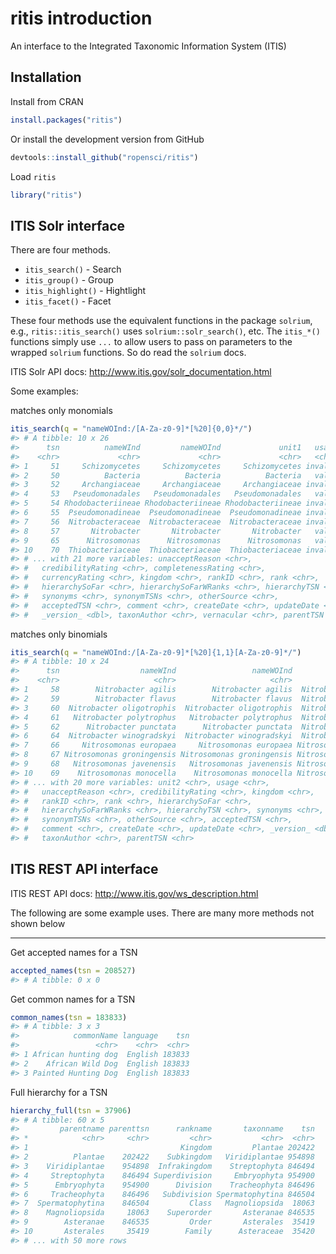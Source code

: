 <!--
%\VignetteEngine{knitr::knitr}
%\VignetteIndexEntry{ritis introduction}
%\VignetteEncoding{UTF-8}
-->



ritis introduction
==================

An interface to the Integrated Taxonomic Information System (ITIS)

## Installation

Install from CRAN


```r
install.packages("ritis")
```

Or install the development version from GitHub


```r
devtools::install_github("ropensci/ritis")
```

Load `ritis`


```r
library("ritis")
```

## ITIS Solr interface

There are four methods.

* `itis_search()` - Search
* `itis_group()` - Group
* `itis_highlight()` - Hightlight
* `itis_facet()` - Facet

These four methods use the equivalent functions in the package `solrium`, e.g.,
`ritis::itis_search()` uses `solrium::solr_search()`, etc. The `itis_*()` functions
simply use `...` to allow users to pass on parameters to the wrapped `solrium`
functions. So do read the `solrium` docs.

ITIS Solr API docs: [http://www.itis.gov/solr_documentation.html](http://www.itis.gov/solr_documentation.html)

Some examples:

matches only monomials


```r
itis_search(q = "nameWOInd:/[A-Za-z0-9]*[%20]{0,0}*/")
#> # A tibble: 10 x 26
#>      tsn          nameWInd         nameWOInd             unit1   usage
#>    <chr>             <chr>             <chr>             <chr>   <chr>
#> 1     51     Schizomycetes     Schizomycetes     Schizomycetes invalid
#> 2     50          Bacteria          Bacteria          Bacteria   valid
#> 3     52     Archangiaceae     Archangiaceae     Archangiaceae invalid
#> 4     53   Pseudomonadales   Pseudomonadales   Pseudomonadales   valid
#> 5     54 Rhodobacteriineae Rhodobacteriineae Rhodobacteriineae invalid
#> 6     55  Pseudomonadineae  Pseudomonadineae  Pseudomonadineae invalid
#> 7     56  Nitrobacteraceae  Nitrobacteraceae  Nitrobacteraceae invalid
#> 8     57       Nitrobacter       Nitrobacter       Nitrobacter   valid
#> 9     65      Nitrosomonas      Nitrosomonas      Nitrosomonas   valid
#> 10    70  Thiobacteriaceae  Thiobacteriaceae  Thiobacteriaceae invalid
#> # ... with 21 more variables: unacceptReason <chr>,
#> #   credibilityRating <chr>, completenessRating <chr>,
#> #   currencyRating <chr>, kingdom <chr>, rankID <chr>, rank <chr>,
#> #   hierarchySoFar <chr>, hierarchySoFarWRanks <chr>, hierarchyTSN <chr>,
#> #   synonyms <chr>, synonymTSNs <chr>, otherSource <chr>,
#> #   acceptedTSN <chr>, comment <chr>, createDate <chr>, updateDate <chr>,
#> #   _version_ <dbl>, taxonAuthor <chr>, vernacular <chr>, parentTSN <chr>
```

matches only binomials


```r
itis_search(q = "nameWOInd:/[A-Za-z0-9]*[%20]{1,1}[A-Za-z0-9]*/")
#> # A tibble: 10 x 24
#>      tsn                  nameWInd                 nameWOInd        unit1
#>    <chr>                     <chr>                     <chr>        <chr>
#> 1     58        Nitrobacter agilis        Nitrobacter agilis  Nitrobacter
#> 2     59        Nitrobacter flavus        Nitrobacter flavus  Nitrobacter
#> 3     60  Nitrobacter oligotrophis  Nitrobacter oligotrophis  Nitrobacter
#> 4     61   Nitrobacter polytrophus   Nitrobacter polytrophus  Nitrobacter
#> 5     62      Nitrobacter punctata      Nitrobacter punctata  Nitrobacter
#> 6     64  Nitrobacter winogradskyi  Nitrobacter winogradskyi  Nitrobacter
#> 7     66     Nitrosomonas europaea     Nitrosomonas europaea Nitrosomonas
#> 8     67 Nitrosomonas groningensis Nitrosomonas groningensis Nitrosomonas
#> 9     68   Nitrosomonas javenensis   Nitrosomonas javenensis Nitrosomonas
#> 10    69    Nitrosomonas monocella    Nitrosomonas monocella Nitrosomonas
#> # ... with 20 more variables: unit2 <chr>, usage <chr>,
#> #   unacceptReason <chr>, credibilityRating <chr>, kingdom <chr>,
#> #   rankID <chr>, rank <chr>, hierarchySoFar <chr>,
#> #   hierarchySoFarWRanks <chr>, hierarchyTSN <chr>, synonyms <chr>,
#> #   synonymTSNs <chr>, otherSource <chr>, acceptedTSN <chr>,
#> #   comment <chr>, createDate <chr>, updateDate <chr>, _version_ <dbl>,
#> #   taxonAuthor <chr>, parentTSN <chr>
```

## ITIS REST API interface

ITIS REST API docs: [http://www.itis.gov/ws_description.html](http://www.itis.gov/ws_description.html)

The following are some example uses. There are many more methods not shown below

-------

Get accepted names for a TSN


```r
accepted_names(tsn = 208527)
#> # A tibble: 0 x 0
```

Get common names for a TSN


```r
common_names(tsn = 183833)
#> # A tibble: 3 x 3
#>            commonName language    tsn
#>                 <chr>    <chr>  <chr>
#> 1 African hunting dog  English 183833
#> 2    African Wild Dog  English 183833
#> 3 Painted Hunting Dog  English 183833
```

Full hierarchy for a TSN


```r
hierarchy_full(tsn = 37906)
#> # A tibble: 60 x 5
#>         parentname parenttsn      rankname       taxonname    tsn
#> *            <chr>     <chr>         <chr>           <chr>  <chr>
#> 1                                  Kingdom         Plantae 202422
#> 2          Plantae    202422    Subkingdom   Viridiplantae 954898
#> 3    Viridiplantae    954898  Infrakingdom    Streptophyta 846494
#> 4     Streptophyta    846494 Superdivision     Embryophyta 954900
#> 5      Embryophyta    954900      Division    Tracheophyta 846496
#> 6     Tracheophyta    846496   Subdivision Spermatophytina 846504
#> 7  Spermatophytina    846504         Class   Magnoliopsida  18063
#> 8    Magnoliopsida     18063    Superorder       Asteranae 846535
#> 9        Asteranae    846535         Order       Asterales  35419
#> 10       Asterales     35419        Family      Asteraceae  35420
#> # ... with 50 more rows
```
